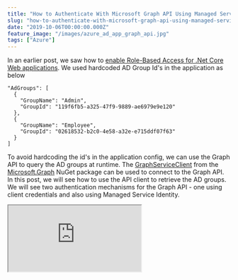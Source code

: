 ```yaml
---
title: "How to Authenticate With Microsoft Graph API Using Managed Service Identity"
slug: "how-to-authenticate-with-microsoft-graph-api-using-managed-service-identity"
date: "2019-10-06T00:00:00.000Z"
feature_image: "/images/azure_ad_app_graph_api.jpg"
tags: ["Azure"]
---
```


In an earlier post, we saw how to [enable Role-Based Access for .Net Core Web applications](/posts/dot-net-core-api-and-azure-ad-groups-based-access/). We used hardcoded AD Group Id's in the application as below

    "AdGroups": [
      {
        "GroupName": "Admin",
        "GroupId": "119f6fb5-a325-47f9-9889-ae6979e9e120"
      },
      {
        "GroupName": "Employee",
        "GroupId": "02618532-b2c0-4e58-a32e-e715ddf07f63"
      }
    ]
    

To avoid hardcoding the id's in the application config, we can use the Graph API to query the AD groups at runtime. The [GraphServiceClient](https://github.com/microsoftgraph/msgraph-sdk-dotnet) from the [Microsoft.Graph](https://www.nuget.org/packages/Microsoft.Graph) NuGet package can be used to connect to the Graph API. In this post, we will see how to use the API client to retrieve the AD groups. We will see two authentication mechanisms for the Graph API - one using client credentials and also using Managed Service Identity.

<iframe src="https://www.youtube.com/embed/\_\_StouilkH0" />

  

Using Client Credentials
------------------------

To authenticate using Client Id and secret, we need to create an AD App in the Azure portal. Add a new client secret under the 'Certificates & Secrets' tab. To access the Graph API, make sure to add permissions under the 'API permissions' tab, as shown below. I have added the required permissions to read the AD Groups.

![](/images/azure_ad_app_graph_api.jpg)

```csharp
private static async Task<GraphServiceClient> GetGraphApiClient()
{
```
        var clientId = "AD APP ID";
        var secret = "AD APP Secret";
        var domain = "mydomain.onmicrosoft.com";
    
        var credentials = new ClientCredential(clientId, secret);
        var authContext = new AuthenticationContext($"https://login.microsoftonline.com/{domain}/");
        var token = await authContext.AcquireTokenAsync("https://graph.microsoft.com/", credentials);
        var accessToken = token.AccessToken;
    
        var graphServiceClient = new GraphServiceClient(
            new DelegateAuthenticationProvider((requestMessage) =>
        {
            requestMessage
                .Headers
                .Authorization = new AuthenticationHeaderValue("bearer", accessToken);
    
            return Task.CompletedTask;
        }));
    
        return graphServiceClient;
    }
    
    

Using Managed Service Identity
------------------------------

With the client credentials approach, we have to manage the AD app and the associated secrets. To avoid this, we can use Managed Service identity (MSI), and the Azure infrastructure will do this for us automatically. To use MSI, turn on Identity for the Azure Web App from the Azure Portal.

![](/images/msi_azure_graph_api.jpg)

For the MSI service principal to access Microsoft Graph API, we need to assign appropriate permissions. This is not possible through the Azure Portal, and we need to use PowerShell script. As before, we only need permission to read the Azure AD Groups. '_00000003-0000-0000-c000-000000000000_' is known Application ID of the Microsoft Graph API. Using that, we can filter out the App Roles to read the AD Group permissions.

```powershell
Connect-AzureAD
$graph = Get-AzureADServicePrincipal -Filter "AppId eq '00000003-0000-0000-c000-000000000000'"
$groupReadPermission = $graph.AppRoles `
```
        | where Value -Like "Group.Read.All" `
        | Select-Object -First 1
    
```powershell
# Use the Object Id as shown in the image above
$msi = Get-AzureADServicePrincipal -ObjectId <WEB APP MSI Identity>
```
    
    New-AzureADServiceAppRoleAssignment `
        -Id $groupReadPermission.Id `
        -ObjectId $msi.ObjectId `
        -PrincipalId $msi.ObjectId `
        -ResourceId $graph.ObjectId
    

As we have seen in the previous instances with MSI ([here](/posts/how-to-authenticate-azure-function-with-azure-web-app-using-managed-service-identity/) and [here](/posts/authenticating-with-azure-key-vault-using-managed-service-identity/)) we use the [AzureServiceTokenProvider](https://github.com/Azure/azure-sdk-for-net/blob/ddda7cb74b979f03bb03e240c06c924914ee8bdd/src/SdkCommon/AppAuthentication/Azure.Services.AppAuthentication/AzureServiceTokenProvider.cs) to authenticate with MSI to get the token. The ClientId and secret are no longer required. The AzureServiceTokenProvider class tries to get a token using Managed Service Identity, Visual Studio, Azure CLI, and Integrated Windows Authentication. In our case, when deployed to Azure, the code uses MSI to get the token.

[

DefaultAzureCredential: Unifying How We Get Azure AD Token

Azure Identity library provides Azure Active Directory token authentication support across the Azure SDK

![](/images/favicon.ico)Rahul NathRahul Pulikkot Nath

![](/images/pfx_security.jpg)

](/posts/defaultazurecredential-from-azure-sdk)

```csharp
private static async Task<GraphServiceClient> GetGraphApiClient()
{
```
        var azureServiceTokenProvider = new AzureServiceTokenProvider();
        string accessToken = await azureServiceTokenProvider
            .GetAccessTokenAsync("https://graph.microsoft.com/");
    
        var graphServiceClient = new GraphServiceClient(
            new DelegateAuthenticationProvider((requestMessage) =>
        {
            requestMessage
                .Headers
                .Authorization = new AuthenticationHeaderValue("bearer", accessToken);
    
            return Task.CompletedTask;
        }));
    
        return graphServiceClient;
    }
    

### Getting AD Groups Using Graph Client

With the GraphApiClient, we can use it to get the Groups from the Azure AD as below. These groups can be used to configure the Authorization policy, as shown below.

     public void ConfigureServices(IServiceCollection services)
     {
         ...
         services.AddAuthorization(options =>
         {
             var adGroups = GetAdGroups();
    
             foreach (var adGroup in adGroups)
                 options.AddPolicy(
                     adGroup.GroupName,
                     policy =>
                         policy.AddRequirements(new IsMemberOfGroupRequirement(adGroup.GroupName, adGroup.GroupId)));
         });
         services.AddSingleton<IAuthorizationHandler, IsMemberOfGroupHandler>();
     }
    
     private static List<AdGroupConfig> GetAdGroups()
     {
         var client = GetGraphApiClient().Result;
         var allAdGroups = new List<AdGroupConfig>();
    
         var groups = client.Groups.Request().GetAsync().Result;
    
         while (groups.Count > 0)
         {
             allAdGroups.AddRange(
                        groups.Select(a =>
                            new AdGroupConfig() { GroupId = a.Id, GroupName = a.DisplayName }));
    
             if (groups.NextPageRequest != null)
                 groups = groups.NextPageRequest.GetAsync().Result;
             else
                 break;
         }
    
         return allAdGroups;
     }
    

The AD groups no longer need to be hardcoded in the application. Also, with Managed Service Identity, we do not need any additional AD app/credentials to be managed as part of the application.

Hope it helps!